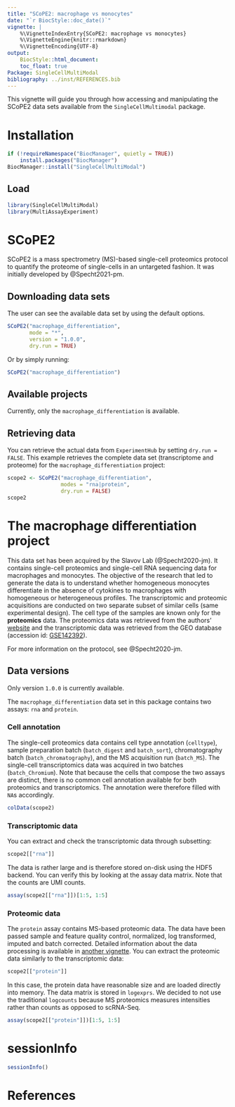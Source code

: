 ```yaml
---
title: "SCoPE2: macrophage vs monocytes"
date: "`r BiocStyle::doc_date()`"
vignette: |
    %\VignetteIndexEntry{SCoPE2: macrophage vs monocytes}
    %\VignetteEngine{knitr::rmarkdown}
    %\VignetteEncoding{UTF-8}
output:
    BiocStyle::html_document:
    toc_float: true
Package: SingleCellMultiModal
bibliography: ../inst/REFERENCES.bib
---
```


This vignette will guide you through how accessing and manipulating 
the SCoPE2 data sets available from the `SingleCellMultimodal` package.
 
# Installation
    
```r
if (!requireNamespace("BiocManager", quietly = TRUE))
    install.packages("BiocManager")
BiocManager::install("SingleCellMultiModal")
```

## Load

```r
library(SingleCellMultiModal)
library(MultiAssayExperiment)
```

# SCoPE2

SCoPE2 is a mass spectrometry (MS)-based single-cell proteomics 
protocol to quantify the proteome of single-cells in an untargeted
fashion. It was initially developed by @Specht2021-pm.

## Downloading data sets

The user can see the available data set by using the default options.

```r
SCoPE2("macrophage_differentiation", 
       mode = "*", 
       version = "1.0.0", 
       dry.run = TRUE)
```

Or by simply running:
    
```r
SCoPE2("macrophage_differentiation")
```

## Available projects

Currently, only the `macrophage_differentiation` is available.

## Retrieving data

You can retrieve the actual data from `ExperimentHub` by setting 
`dry.run = FALSE`. This example retrieves the complete data set 
(transcriptome and proteome) for the `macrophage_differentiation` 
project:
    
```r
scope2 <- SCoPE2("macrophage_differentiation",
                 modes = "rna|protein",
                 dry.run = FALSE)
scope2
```

# The macrophage differentiation project

This data set has been acquired by the Slavov Lab (@Specht2020-jm). 
It contains single-cell proteomics and single-cell 
RNA sequencing data for macrophages and monocytes. The objective of the 
research that led to generate the data is to understand whether 
homogeneous monocytes differentiate in the absence of cytokines to
macrophages with homogeneous or heterogeneous profiles. The transcriptomic and 
proteomic acquisitions are conducted on two separate subset of similar 
cells (same experimental design). The cell type of the samples are known only 
for the **proteomics** data. The proteomics data was retrieved from 
the authors' [website](https://scope2.slavovlab.net/docs/data) and the
transcriptomic data was retrieved from the GEO database (accession id:
[GSE142392](https://www.ncbi.nlm.nih.gov/geo/query/acc.cgi?acc=GSE142392)).

For more information on the protocol, see @Specht2020-jm.

## Data versions

Only version `1.0.0` is currently available.

The `macrophage_differentiation` data set in this package contains two
assays: `rna` and `protein`. 

### Cell annotation

The single-cell proteomics data contains cell type annotation 
(`celltype`), sample preparation batch (`batch_digest` and 
`batch_sort`), chromatography batch (`batch_chromatography`), and the 
MS acquisition run (`batch_MS`). The single-cell transcriptomics data 
was acquired in two batches (`batch_Chromium`). Note that because the 
cells that compose the two assays are distinct, there is no common 
cell annotation available for both proteomics and transcriptomics. The
annotation were therefore filled with `NA`s accordingly.

```r
colData(scope2)
```

### Transcriptomic data 

You can extract and check the transcriptomic data through subsetting:

```r
scope2[["rna"]]
```

The data is rather large and is therefore stored on-disk using the 
HDF5 backend. You can verify this by looking at the assay data matrix.
Note that the counts are UMI counts.

```r
assay(scope2[["rna"]])[1:5, 1:5]
```

### Proteomic data 

The `protein` assay contains MS-based proteomic data. 
The data have been passed sample and feature quality control, 
normalized, log transformed, imputed and batch corrected. Detailed 
information about the data processing is available in 
[another vignette](https://uclouvain-cbio.github.io/SCP.replication/articles/SCoPE2.html). You can extract the proteomic data similarly to the 
transcriptomic data:

```r
scope2[["protein"]]
```

In this case, the protein data have reasonable size and are loaded
directly into memory. The data matrix is stored in `logexprs`. We 
decided to not use the traditional `logcounts` because MS proteomics 
measures intensities rather than counts as opposed to scRNA-Seq. 

```r
assay(scope2[["protein"]])[1:5, 1:5]
```

# sessionInfo

```r
sessionInfo()
```

# References
